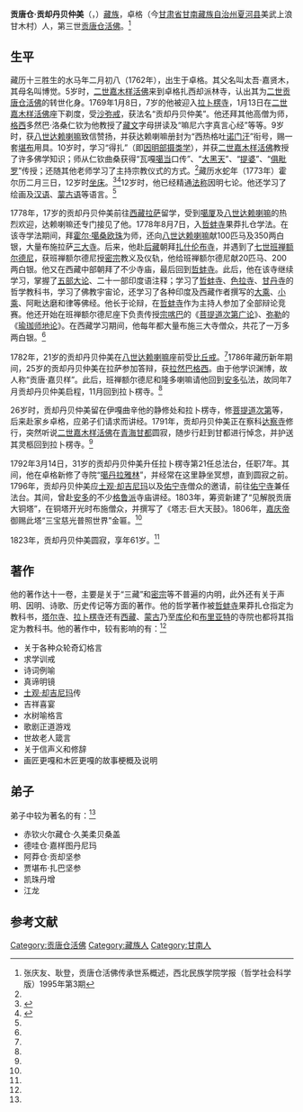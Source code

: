 '''贡唐仓·贡却丹贝仲美'''（{{bo|z=གུང་ཐང་བསྟན་པའི་སྒྲོན་མེ་|w=gung thang bstan pa'i sgron me}}，{{bd|1762年||1823年}}）[[藏族|藏族]]，卓格（今[[甘肃省|甘肃省]][[甘南藏族自治州|甘南藏族自治州]][[夏河县|夏河县]]美武上浪甘木村）人，第三世[[贡唐仓活佛|贡唐仓活佛]]。<ref name=zqy>张庆友、耿登，贡唐仓活佛传承世系概述，西北民族学院学报（哲学社会科学版）1995年第3期</ref>

==生平==
藏历十三胜生的水马年二月初八（1762年），出生于卓格。其父名叫太吾·嘉贤木，其母名叫博觉。5岁时，[[嘉木样·久美旺波|二世嘉木样活佛]]来到卓格扎西却派林寺，认出其为[[贡唐仓·俄昂丹贝坚参|二世贡唐仓活佛]]的转世化身。1769年1月8日，7岁的他被迎入[[拉卜楞寺|拉卜楞寺]]，1月13日在[[嘉木样·久美旺波|二世嘉木样活佛]]座下剃度，受[[沙弥戒|沙弥戒]]，获法名“贡却丹贝仲美”。他还拜其他高僧为师，[[格西|格西]]多然巴·洛桑仁钦为他教授了[[藏文|藏文]]字母拼读及“嘛尼六字真言心经”等等。9岁时，获[[八世达赖喇嘛|八世达赖喇嘛]]致信赞扬，并获达赖喇嘛册封为“西热格吐[[诺门汗|诺门汗]]”衔号，赐一套[[堪布|堪布]]用具。10岁时，学习“得扎”（即[[因明部|因明部]][[摄类学|摄类学]]），并获[[嘉木样·久美旺波|二世嘉木样活佛]]教授了许多佛学知识；师从仁钦曲桑获得“瓦嘎[[噶当派|噶当]]口传”、“[[大黑天|大黑天]]”、“[[提婆|提婆]]”、“[[俱毗罗|俱毗罗]]”传授；还随其他老师学习了主持宗教仪式的方式。<ref name=zqy/>藏历水蛇年（1773年）霍尔历二月三日，12岁时[[坐床|坐床]]。<ref>{{cite book|title=中国藏传佛教名僧录|publisher=甘肃民族出版社|author=唐景福}}</ref><ref name=xh>{{cite web|url=http://tibet.news.cn/misc/2008-10/18/content_14672005.htm|title=贡唐·贡却丹白仲美|publisher=新华网西藏频道|deadurl=yes|archiveurl=https://web.archive.org/web/20120211184706/http://tibet.news.cn/misc/2008-10/18/content_14672005.htm|archivedate=2012-02-11|access-date=2010-11-25}}</ref>12岁时，他已经精通[[法称|法称]]因明七论。他还学习了绘画及[[汉语|汉语]]、[[蒙古语|蒙古语]]等语言。<ref name=zqy/>

1778年，17岁的贡却丹贝仲美前往[[西藏|西藏]][[拉萨|拉萨]]留学，受到[[噶厦|噶厦]]及[[八世达赖喇嘛|八世达赖喇嘛]]的热烈欢迎，达赖喇嘛还专门接见了他。1778年8月7日，入[[哲蚌寺|哲蚌寺]]果莽扎仓学法。在该寺学法期间，拜[[霍尔·噶桑欧珠|霍尔·噶桑欧珠]]为师，还向[[八世达赖喇嘛|八世达赖喇嘛]]献100匹马及350两白银，大量布施拉萨[[三大寺|三大寺]]。后来，他赴[[后藏|后藏]]朝拜[[扎什伦布寺|扎什伦布寺]]，并遇到了[[七世班禅额尔德尼|七世班禅额尔德尼]]，获班禅额尔德尼授[[密宗|密宗]]教义及仪轨，他给班禅额尔德尼献20匹马、200两白银。他又在西藏中部朝拜了不少寺庙，最后回到[[哲蚌寺|哲蚌寺]]。此后，他在该寺继续学习，掌握了[[五部大论|五部大论]]、二十一部印度语注释；学习了[[哲蚌寺|哲蚌寺]]、[[色拉寺|色拉寺]]、[[甘丹寺|甘丹寺]]的哲学教科书，学习了佛教宇宙论，还学习了各种印度及西藏作者撰写的[[大乘|大乘]]、[[小乘|小乘]]、阿毗达磨和律等佛经。他长于论辩，在[[哲蚌寺|哲蚌寺]]作为主持人参加了全部辩论竞赛。他还开始在班禅额尔德尼座下负责传授[[宗喀巴|宗喀巴]]的《[[菩提道次第广论|菩提道次第广论]]》、[[彌勒菩薩|弥勒]]的《[[瑜珈师地论|瑜珈师地论]]》。在西藏学习期间，他每年都大量布施三大寺僧众，共花了一万多两白银。<ref name=zqy/>

1782年，21岁的贡却丹贝仲美在[[八世达赖喇嘛|八世达赖喇嘛]]座前受[[比丘戒|比丘戒]]。<ref name=xh/>1786年藏历新年期间，25岁的贡却丹贝仲美在拉萨参加答辩，获[[拉然巴格西|拉然巴格西]]。由于他学识渊博，故人称“贡唐·嘉贝样”。此后，班禅额尔德尼和隆多喇嘛请他回到[[安多|安多]]弘法，故同年7月贡却丹贝仲美启程，11月回到拉卜楞寺。<ref name=zqy/>

26岁时，贡却丹贝仲美留在伊嘎曲辛他的静修处和拉卜楞寺，修[[菩提道次第|菩提道次第]]等，后来赴家乡卓格，应弟子们请求而讲经。1791年，贡却丹贝仲美正在察科[[达察寺|达察寺]]修行，突然听说[[嘉木样·久美旺波|二世嘉木样活佛]]在[[青海|青海]][[甘都|甘都]]圆寂，随步行赶到甘都进行悼念，并护送其灵柩回到拉卜楞寺。<ref name=zqy/>

1792年3月14日，31岁的贡却丹贝仲美升任拉卜楞寺第21任总法台，任职7年。其间，他在卓格新修了寺院“[[噶丹拉雅林|噶丹拉雅林]]”，并经常在这里静坐冥想，直到圆寂之前。1796年，贡却丹贝仲美应[[土观·却吉尼玛|土观·却吉尼玛]]以及[[佑宁寺|佑宁寺]]僧众的邀请，前往[[佑宁寺|佑宁寺]]兼任法台。其间，曾赴[[安多|安多]]的不少[[格鲁派|格鲁派]]寺庙讲经。1803年，筹资新建了“见解脱贡唐大铜塔”，在铜塔开光时布施僧众，并撰写了《塔志·巨大天鼓》。1806年，[[嘉庆帝|嘉庆帝]]御赐此塔“三宝慈光普照世界”金匾。<ref name=zqy/>

1823年，贡却丹贝仲美圆寂，享年61岁。<ref name=zqy/>

==著作==
他的著作达十一卷，主要是关于“三藏”和[[密宗|密宗]]等不普遍的内明，此外还有关于声明、因明、诗歌、历史传记等方面的著作。他的哲学著作被[[哲蚌寺|哲蚌寺]]果莽扎仓指定为教科书，[[塔尔寺|塔尔寺]]、[[拉卜楞寺|拉卜楞寺]]还有[[西藏|西藏]]、[[蒙古|蒙古]]乃至[[乌兰巴托|库伦]]和[[布里亚特|布里亚特]]的寺院也都将其指定为教科书。他的著作中，较有影响的有：<ref name=zqy/>

*关于各种众轮奇幻格言
*求学训戒
*诗词例喻
*真谛明镜
*[[土观·却吉尼玛|土观·却吉尼玛]]传
*吉祥喜宴
*水树喻格言
*歌剧正道游戏
*世故老人箴言
*关于信声义和修辞
*画匠更嘎和木匠更嘎的故事梗概及说明

==弟子==
弟子中较为著名的有：<ref name=zqy/>
*赤钦火尔藏仓·久美柔贝桑盖
*德哇仓·嘉样图丹尼玛
*阿莽仓·贡却坚参
*贾堪布·扎巴坚参
*凯珠丹增
*江龙

== 参考文献 ==
{{reflist}}


[[Category:贡唐仓活佛|Category:贡唐仓活佛]]
[[Category:藏族人|Category:藏族人]]
[[Category:甘南人|Category:甘南人]]